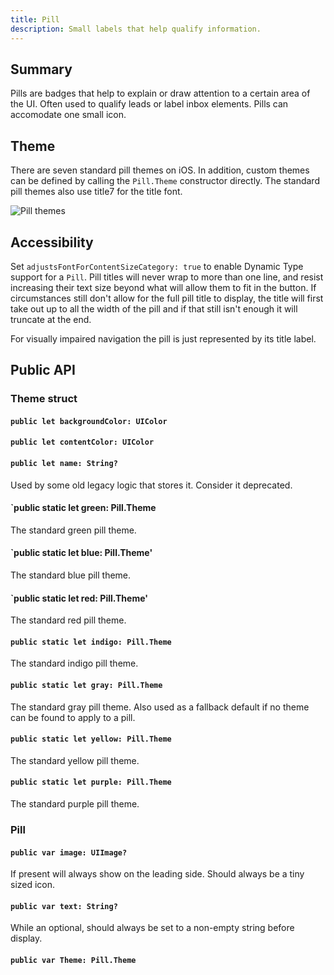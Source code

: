 ```yaml
---
title: Pill
description: Small labels that help qualify information.
---
```



## Summary

Pills are badges that help to explain or draw attention to a certain area of the UI.
Often used to qualify leads or label inbox elements. Pills can accomodate one small icon.

## Theme

There are seven standard pill themes on iOS. In addition, custom themes can be defined by
calling the `Pill.Theme` constructor directly. The standard pill themes also use title7
for the title font.

![Pill themes](/img/ios-pill-themes.png)

## Accessibility

Set `adjustsFontForContentSizeCategory: true` to enable Dynamic Type support for a `Pill`.
Pill titles will never wrap to more than one line, and resist increasing their text size
beyond what will allow them to fit in the button. If circumstances still don't allow for
the full pill title to display, the title will first take out up to all the width of the
pill and if that still isn't enough it will truncate at the end.

For visually impaired navigation the pill is just represented by its title label.

## Public API

### Theme struct

#### `public let backgroundColor: UIColor`

#### `public let contentColor: UIColor`

#### `public let name: String?` 

Used by some old legacy logic that stores it. Consider it deprecated.

#### `public static let green: Pill.Theme

The standard green pill theme.

#### `public static let blue: Pill.Theme'

The standard blue pill theme.

#### `public static let red: Pill.Theme'

The standard red pill theme.

#### `public static let indigo: Pill.Theme`

The standard indigo pill theme.

#### `public static let gray: Pill.Theme`

The standard gray pill theme. Also used as a fallback default if no theme can be found to
apply to a pill.

#### `public static let yellow: Pill.Theme`

The standard yellow pill theme.

#### `public static let purple: Pill.Theme`

The standard purple pill theme.

### Pill

#### `public var image: UIImage?`

If present will always show on the leading side. Should always be a tiny sized icon.

#### `public var text: String?`

While an optional, should always be set to a non-empty string before display.

#### `public var Theme: Pill.Theme`
